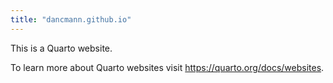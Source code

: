 ```yaml
---
title: "dancmann.github.io"
---
```


This is a Quarto website.

To learn more about Quarto websites visit <https://quarto.org/docs/websites>.
